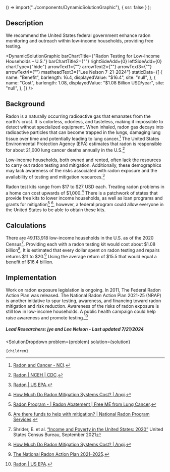 
  () => import("../components/DynamicSolutionGraphic"),
  { ssr: false }
);


## Description
We recommend the United States federal government enhance radon monitoring and outreach within low-income households, providing free testing.

<DynamicSolutionGraphic
  barChartTitle={"Radon Testing for Low-Income Households – U.S."}
  barChartTitle2={""}
  rightSideAdd={0}
  leftSideAdd={0}
  chartType={"hide"}
  arrowText1={""}
  arrowText2={""}
  arrowText3={""}
  arrowText4={""}
  mastheadText3={"Lee Nelson 7-21-2024"}
 staticData={[
    {
     name: "Benefit",
      barlength: 16.4,
      displayedValue: "$16.4",
      site: "null",
    },
    {
      name: "Cost",
      barlength: 1.08,
      displayedValue: "$1.08 Billion USD/year",
      site: "null",
    },
  ]}
/>

## Background
Radon is a naturally occurring radioactive gas that emanates from the earth's crust. It is colorless, odorless, and tasteless, making it impossible to detect without specialized equipment. When inhaled, radon gas decays into radioactive particles that can become trapped in the lungs, damaging lung tissue over time and potentially leading to lung cancer.[^"3"] The United States Environmental Protection Agency (EPA) estimates that radon is responsible for about 21,000 lung cancer deaths annually in the U.S.[^"2"]

Low-income households, both owned and rented, often lack the resources to carry out radon testing and mitigation. Additionally, these demographics may lack awareness of the risks associated with radon exposure and the availability of testing and mitigation resources.[^"4"]

Radon test kits range from $17 to $27 USD each. Treating radon problems in a home can cost upwards of $1,000.[^"6"] There is a patchwork of states that provide free kits to lower income households, as well as loan programs and grants for mitigation[^"8"] [^"9"], however, a federal program could allow everyone in the United States to be able to obtain these kits.

## Calculations
There are 49,113,918 low-income households in the U.S. as of the 2020 Census[^"10"]. Providing each with a radon testing kit would cost about $1.08 billion[^"6"].
It is estimated that every dollar spent on radon testing and repairs returns $11 to $20.[^"7"] Using the average return of $15.5 that would equal a benefit of $16.4 billion.

## Implementation
Work on radon exposure legislation is ongoing. In 2011, The Federal Radon Action Plan was released. The National Radon Action Plan 2021-25 (NRAP) is another initiative to spur testing, awareness, and financing toward radon mitigation and risk reduction. 
Awareness of the risks of radon exposure is still low in low-income households. A public health campaign could help raise awareness and promote testing.[^"4"]

##### Lead Researchers: jye and Lee Nelson - Last updated 7/21/2024

[^"1"]:  [More countries act against exposure to radon and associated cancer risks](https://www.who.int/news/item/04-02-2021-more-countries-act-against-exposure-to-radon-and-associated-cancer-risks).

[^"2"]:  [Radon | NCEH | CDC](https://www.cdc.gov/radon/index.html).

[^"3"]:  [Radon and Cancer - NCI](https://www.cancer.gov/about-cancer/causes-prevention/risk/substances/radon/radon-fact-sheet).

[^"4"]:  [Radon | US EPA](https://www.epa.gov/radon).

[^"5"]:  [Find a Radon Test Kit or Measurement and Mitigation Professional | US EPA](https://www.epa.gov/radon/find-radon-test-kit-or-measurement-and-mitigation-professional).

[^"6"]:  [How Much Do Radon Mitigation Systems Cost? | Angi](https://www.angi.com/articles/how-much-does-it-cost-remove-radon-gas.htm).

[^"7"]:  [The National Radon Action Plan 2021–2025](https://www.lung.org/getmedia/8be1e569-b2d4-4841-8a70-158e68069041/NRAP-2021-2025-Action-Plan-508.pdf).

[^"8"]:  [Radon Program - | Radon Abatement | Free ME from Lung Cancer](https://www.freemefromlungcancer.org/about-us/radon-program/).

[^"9"]:  [Are there funds to help with mitigation? | National Radon Program Services](https://sosradon.org/Mitigation-financial-assist).

[^"10"]:  Shrider, E. et al. [“Income and Poverty in the United States: 2020”](https://www.census.gov/library/publications/2021/demo/p60-273.html) United States Census Bureau, September 2021



  <SolutionDropdown 
    problem={problem} 
    solution={solution}
  >
    {children}
  </SolutionDropdown>